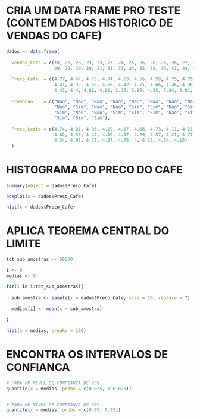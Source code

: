 # CRIA UM DATA FRAME PRO TESTE (CONTEM DADOS HISTORICO DE VENDAS DO CAFE)

```r
dados <- data.frame(
  
  Vendas_Cafe = c(18, 20, 23, 23, 23, 23, 24, 25, 26, 26, 26, 26, 27, 28, 28, 
                  29, 29, 30, 30, 31, 31, 33, 34, 35, 38, 39, 41, 44, 44, 46),
  
  Preco_Cafe  = c(4.77, 4.67, 4.75, 4.74, 4.63, 4.56, 4.59, 4.75, 4.75, 4.49, 
                  4.41, 4.32, 4.68, 4.66, 4.42, 4.71, 4.66, 4.46, 4.36, 4.47, 
                  4.43, 4.4, 4.61, 4.09, 3.73, 3.89, 4.35, 3.84, 3.81, 3.79),
  
  Promocao    = c("Nao", "Nao", "Nao", "Nao", "Nao", "Nao", "Nao", "Nao", "Sim", 
                  "Nao", "Sim", "Nao", "Nao", "Sim", "Sim", "Nao", "Sim", "Sim", 
                  "Sim", "Nao", "Nao", "Sim", "Sim", "Sim", "Nao", "Sim", "Sim", 
                  "Sim", "Sim", "Sim"),
  
  Preco_Leite = c(4.74, 4.81, 4.36, 4.29, 4.17, 4.66, 4.73, 4.11, 4.21, 4.25, 
                  4.62, 4.53, 4.44, 4.19, 4.37, 4.29, 4.57, 4.21, 4.77, 4, 4.31, 
                  4.34, 4.05, 4.73, 4.07, 4.75, 4, 4.15, 4.34, 4.15) 
  )

```



# HISTOGRAMA DO PRECO DO CAFE
```r

summary(object = dados$Preco_Cafe)

boxplot(x = dados$Preco_Cafe)

hist(x = dados$Preco_Cafe)

```


# APLICA TEOREMA CENTRAL DO LIMITE
```r

tot_sub_amostras <- 50000

i <- 0
medias <- 0

for(i in i:tot_sub_amostras){
  
  sub_amostra <- sample(x = dados$Preco_Cafe, size = 10, replace = T)
  
  medias[i] <- mean(x = sub_amostra)
  
}

hist(x = medias, breaks = 100)

```

# ENCONTRA OS INTERVALOS DE CONFIANCA

```r


# PARA UM NIVEL DE CONFIANCA DE 95%:
quantile(x = medias, probs = c(0.025, 1-0.025))


# PARA UM NIVEL DE CONFIANCA DE 90%
quantile(x = medias, probs = c(0.05, 0.95))


```

